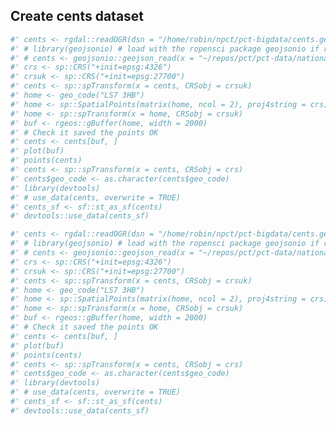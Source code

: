 
## Create cents dataset

```r
#' cents <- rgdal::readOGR(dsn = "/home/robin/npct/pct-bigdata/cents.geojson", layer = "OGRGeoJSON")
#' # library(geojsonio) # load with the ropensci package geojsonio if rgdal fails
#' # cents <- geojsonio::geojson_read(x = "~/repos/pct/pct-data/national/cents.geojson")
#' crs <- sp::CRS("+init=epsg:4326")
#' crsuk <- sp::CRS("+init=epsg:27700")
#' cents <- sp::spTransform(x = cents, CRSobj = crsuk)
#' home <- geo_code("LS7 3HB")
#' home <- sp::SpatialPoints(matrix(home, ncol = 2), proj4string = crs)
#' home <- sp::spTransform(x = home, CRSobj = crsuk)
#' buf <- rgeos::gBuffer(home, width = 2000)
#' # Check it saved the points OK
#' cents <- cents[buf, ]
#' plot(buf)
#' points(cents)
#' cents <- sp::spTransform(x = cents, CRSobj = crs)
#' cents$geo_code <- as.character(cents$geo_code)
#' library(devtools)
#' # use_data(cents, overwrite = TRUE)
#' cents_sf <- sf::st_as_sf(cents)
#' devtools::use_data(cents_sf)

#' cents <- rgdal::readOGR(dsn = "/home/robin/npct/pct-bigdata/cents.geojson", layer = "OGRGeoJSON")
#' # library(geojsonio) # load with the ropensci package geojsonio if rgdal fails
#' # cents <- geojsonio::geojson_read(x = "~/repos/pct/pct-data/national/cents.geojson")
#' crs <- sp::CRS("+init=epsg:4326")
#' crsuk <- sp::CRS("+init=epsg:27700")
#' cents <- sp::spTransform(x = cents, CRSobj = crsuk)
#' home <- geo_code("LS7 3HB")
#' home <- sp::SpatialPoints(matrix(home, ncol = 2), proj4string = crs)
#' home <- sp::spTransform(x = home, CRSobj = crsuk)
#' buf <- rgeos::gBuffer(home, width = 2000)
#' # Check it saved the points OK
#' cents <- cents[buf, ]
#' plot(buf)
#' points(cents)
#' cents <- sp::spTransform(x = cents, CRSobj = crs)
#' cents$geo_code <- as.character(cents$geo_code)
#' library(devtools)
#' # use_data(cents, overwrite = TRUE)
#' cents_sf <- sf::st_as_sf(cents)
#' devtools::use_data(cents_sf)
```


